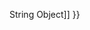 {{Page_Title}}
{{Flags}}
{{Summary_Section|Returns the character at the specified index.

}}
{{JS_Syntax|Formats={{JS_Syntax_Format
|Format= strObj. charAt( index )}}
|Values={{JS_Syntax_Parameter
|Name=strObj
|Required=Required
|Description=Any String object or string literal.}}{{JS_Syntax_Parameter
|Name=index
|Required=Required
|Description=The zero-based index of the desired character.}}
}}
{{Remarks_Section
|Remarks=The '''charAt''' method returns a character value equal to the character at the specified index. The first character in a string is at index 0, the second is at index 1, and so forth. Values of index that are out of range return an empty string.
}}
{{Examples_Section
|Not_required=No
|Examples={{Single_Example
|Language=JavaScript
|Description=The following example illustrates the use of the '''charAt''' method:

|Code= var str = "ABCDEFGHIJKLMNOPQRSTUVWXYZ";
 document.write(str.charAt(str.length - 1));
 
 // Output: Z
}}}}
{{See_Also_Section
|Manual_links=* [[javascript/String{{!}}String Object]]
}}
{{Topics | JS Basic}}

{{External_Attribution
|Is_CC-BY-SA=No
|Sources=MSDN
|MDN_link=
|MSDN_link=http://msdn.microsoft.com/en-us/library/ie/65zt5h10(v=vs.94).aspx
|HTML5Rocks_link=
}}

